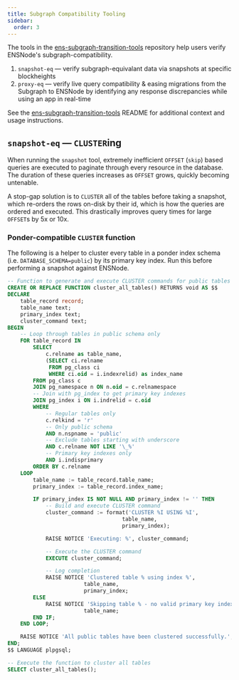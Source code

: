 ```yaml
---
title: Subgraph Compatibility Tooling
sidebar:
  order: 3
---
```


The tools in the [ens-subgraph-transition-tools](https://github.com/namehash/ens-subgraph-transition-tools) repository help users verify ENSNode's subgraph-compatibility.

1. `snapshot-eq` — verify subgraph-equivalant data via snapshots at specific blockheights
2. `proxy-eq` — verify live query compatibility & easing migrations from the Subgraph to ENSNode by identifying any response discrepancies while using an app in real-time

See the [ens-subgraph-transition-tools](https://github.com/namehash/ens-subgraph-transition-tools) README for additional context and usage instructions.

## `snapshot-eq` — `CLUSTER`ing

When running the `snapshot` tool, extremely inefficient `OFFSET` (`skip`) based queries are executed to paginate through every resource in the database. The duration of these queries increases as `OFFSET` grows, quickly becoming untenable.

A stop-gap solution is to `CLUSTER` all of the tables before taking a snapshot, which re-orders the rows on-disk by their id, which is how the queries are ordered and executed. This drastically improves query times for large `OFFSET`s by 5x or 10x.

### Ponder-compatible `CLUSTER` function

The following is a helper to cluster every table in a ponder index schema (i.e. `DATABASE_SCHEMA=public`) by its primary key index. Run this before performing a snapshot against ENSNode.

```sql
-- Function to generate and execute CLUSTER commands for public tables
CREATE OR REPLACE FUNCTION cluster_all_tables() RETURNS void AS $$
DECLARE
    table_record record;
    table_name text;
    primary_index text;
    cluster_command text;
BEGIN
    -- Loop through tables in public schema only
    FOR table_record IN
        SELECT
            c.relname as table_name,
            (SELECT ci.relname
             FROM pg_class ci
             WHERE ci.oid = i.indexrelid) as index_name
        FROM pg_class c
        JOIN pg_namespace n ON n.oid = c.relnamespace
        -- Join with pg_index to get primary key indexes
        JOIN pg_index i ON i.indrelid = c.oid
        WHERE
            -- Regular tables only
            c.relkind = 'r'
            -- Only public schema
            AND n.nspname = 'public'
            -- Exclude tables starting with underscore
            AND c.relname NOT LIKE '\_%'
            -- Primary key indexes only
            AND i.indisprimary
        ORDER BY c.relname
    LOOP
        table_name := table_record.table_name;
        primary_index := table_record.index_name;

        IF primary_index IS NOT NULL AND primary_index != '' THEN
            -- Build and execute CLUSTER command
            cluster_command := format('CLUSTER %I USING %I',
                                    table_name,
                                    primary_index);

            RAISE NOTICE 'Executing: %', cluster_command;

            -- Execute the CLUSTER command
            EXECUTE cluster_command;

            -- Log completion
            RAISE NOTICE 'Clustered table % using index %',
                        table_name,
                        primary_index;
        ELSE
            RAISE NOTICE 'Skipping table % - no valid primary key index found',
                        table_name;
        END IF;
    END LOOP;

    RAISE NOTICE 'All public tables have been clustered successfully.';
END;
$$ LANGUAGE plpgsql;

-- Execute the function to cluster all tables
SELECT cluster_all_tables();
```



